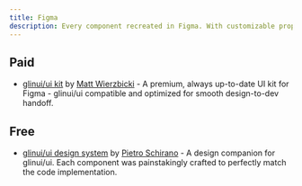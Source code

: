 ```yaml
---
title: Figma
description: Every component recreated in Figma. With customizable props, typography and icons.
---
```


## Paid

- [glinui/ui kit](https://glinuidesign.com) by [ Matt Wierzbicki](https://x.com/matsugfx) - A premium, always up-to-date UI kit for Figma - glinui/ui compatible and optimized for smooth design-to-dev handoff.

## Free

- [glinui/ui design system](https://www.figma.com/community/file/1203061493325953101) by [Pietro Schirano](https://twitter.com/skirano) - A design companion for glinui/ui. Each component was painstakingly crafted to perfectly match the code implementation.

